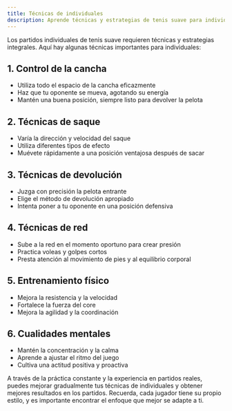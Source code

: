 ```yaml
---
title: Técnicas de individuales
description: Aprende técnicas y estrategias de tenis suave para individuales
---
```


Los partidos individuales de tenis suave requieren técnicas y estrategias integrales. Aquí hay algunas técnicas importantes para individuales:

## 1. Control de la cancha

- Utiliza todo el espacio de la cancha eficazmente
- Haz que tu oponente se mueva, agotando su energía
- Mantén una buena posición, siempre listo para devolver la pelota

## 2. Técnicas de saque

- Varía la dirección y velocidad del saque
- Utiliza diferentes tipos de efecto
- Muévete rápidamente a una posición ventajosa después de sacar

## 3. Técnicas de devolución

- Juzga con precisión la pelota entrante
- Elige el método de devolución apropiado
- Intenta poner a tu oponente en una posición defensiva

## 4. Técnicas de red

- Sube a la red en el momento oportuno para crear presión
- Practica voleas y golpes cortos
- Presta atención al movimiento de pies y al equilibrio corporal

## 5. Entrenamiento físico

- Mejora la resistencia y la velocidad
- Fortalece la fuerza del core
- Mejora la agilidad y la coordinación

## 6. Cualidades mentales

- Mantén la concentración y la calma
- Aprende a ajustar el ritmo del juego
- Cultiva una actitud positiva y proactiva

A través de la práctica constante y la experiencia en partidos reales, puedes mejorar gradualmente tus técnicas de individuales y obtener mejores resultados en los partidos. Recuerda, cada jugador tiene su propio estilo, y es importante encontrar el enfoque que mejor se adapte a ti.
